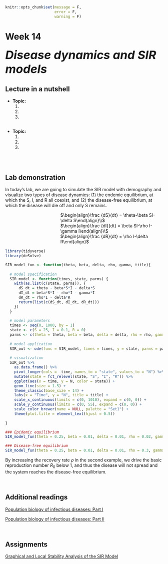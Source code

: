 ```r
knitr::opts_chunk$set(message = F, 
                      error = F, 
                      warning = F)

```

# Week 14 {-} 
<div style = "font-size: 28pt"> **_Disease dynamics and SIR models_**</div>

## Lecture in a nutshell {-}

* **Topic:**
    1. 
    2. 
    3. 
    
<div style="height:1px ;"><br></div>

* **Topic:**
    1. 
    2. 
    3.

<div style="height:1px ;"><br></div>    
<br>


## Lab demonstration {-}

In today's lab, we are going to simulate the SIR model with demography and visualize two types of disease dynamics: (1) the endemic equilibrium, at which the S, I, and R all coexist, and (2) the disease-free equilibrium, at which the disease will die off and only S remains.

<div style="margin-left: 35%;">$\begin{align}\frac {dS}{dt} = \theta-\beta SI-\delta S\end{align}\\$</div>
<div style="margin-left: 35%;">$\begin{align}\frac {dI}{dt} = \beta SI-\rho I-\gamma I\end{align}\\$</div>
<div style="margin-left: 35%; margin-bottom: 15px;">$\begin{align}\frac {dR}{dt} = \rho I-\delta R\end{align}$</div>

```r
library(tidyverse)
library(deSolve)

SIR_model_fun <- function(theta, beta, delta, rho, gamma, title){
  
  # model specification
  SIR_model <- function(times, state, parms) {
    with(as.list(c(state, parms)), {
      dS_dt = theta - beta*S*I - delta*S
      dI_dt = beta*S*I - rho*I - gamma*I 
      dR_dt = rho*I - delta*R
      return(list(c(dS_dt, dI_dt, dR_dt)))
    })
  }
  
  # model parameters
  times <- seq(0, 1000, by = 1)
  state <- c(S = 25, I = 0.1, R = 0)
  parms <- c(theta = theta, beta = beta, delta = delta, rho = rho, gamma = gamma)
  
  # model application
  SIR_out <- ode(func = SIR_model, times = times, y = state, parms = parms)
  
  # visualization
  SIR_out %>%
    as.data.frame() %>%
    pivot_longer(cols = -time, names_to = "state", values_to = "N") %>%
    mutate(state = fct_relevel(state, "S", "I", "R")) %>%
    ggplot(aes(x = time, y = N, color = state)) + 
    geom_line(size = 1.5) +
    theme_classic(base_size = 14) +
    labs(x = "Time", y = "N", title = title) +
    scale_x_continuous(limits = c(0, 1010), expand = c(0, 0)) +
    scale_y_continuous(limits = c(0, 55), expand = c(0, 0)) +
    scale_color_brewer(name = NULL, palette = "Set1") + 
    theme(plot.title = element_text(hjust = 0.5))
  
}
```

```r
### Epidemic equilibrium  
SIR_model_fun(theta = 0.25, beta = 0.01, delta = 0.01, rho = 0.02, gamma = 0.02, title = "Epidemic equilibrium")

### Disease-free equilibrium
SIR_model_fun(theta = 0.25, beta = 0.01, delta = 0.01, rho = 0.3, gamma = 0.02, title = "Disease-free equilibrium")

```

By increasing the recovery rate $\rho$ in the second example, we drive the basic reproduction number $R_{0}$ below 1, and thus the disease will not spread and the system reaches the disease-free equilibrium.

<br>

## Additional readings {-}

[Population biology of infectious diseases: Part I](./Additional readings/Anderson_&_May_1979_I_Nature.pdf){target="_blank"}

[Population biology of infectious diseases: Part II](./Additional readings/Anderson_&_May_1979_II_Nature.pdf){target="_blank"}

<br>

## Assignments {-}

[Graphical and Local Stability Analysis of the SIR Model](./Assignments/Week14_SIR Model.pdf){target="_blank"}

<!-- [Suggested Solutions](./Assignments/Week14_SIR Model_with_Solutions.pdf){target="_blank"} -->





